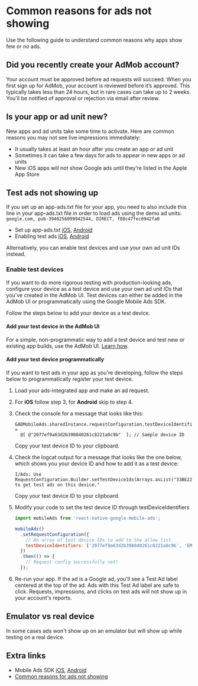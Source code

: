 # Common reasons for ads not showing

Use the following guide to understand common reasons why apps show few or no ads.

## Did you recently create your AdMob account?

Your account must be approved before ad requests will succeed.
When you first sign up for AdMob, your account is reviewed before it’s approved.
This typically takes less than 24 hours, but in rare cases can take up to 2 weeks.
You'll be notified of approval or rejection via email after review.

## Is your app or ad unit new?

New apps and ad units take some time to activate.
Here are common reasons you may not see live impressions immediately:

- It usually takes at least an hour after you create an app or ad unit
- Sometimes it can take a few days for ads to appear in new apps or ad units
- New iOS apps will not show Google ads until they’re listed in the Apple App Store

## Test ads not showing up

If you set up an app-ads.txt file for your app, you need to also include this line in your app-ads.txt file in order to load ads using the demo ad units:
`google.com, pub-3940256099942544, DIRECT, f08c47fec0942fa0`

- Set up app-ads.txt [iOS](https://developers.google.com/admob/ios/app-ads), [Android](https://developers.google.com/admob/android/app-ads)
- Enabling test ads [iOS](https://developers.google.com/admob/ios/test-ads), [Android](https://developers.google.com/admob/android/test-ads)

Alternatively, you can enable test devices and use your own ad unit IDs instead.

### Enable test devices

If you want to do more rigorous testing with production-looking ads, configure your device as a test device and use your own ad unit IDs that you've created in the AdMob UI.
Test devices can either be added in the AdMob UI or programmatically using the Google Mobile Ads SDK.

Follow the steps below to add your device as a test device.

#### Add your test device in the AdMob UI

For a simple, non-programmatic way to add a test device and test new or existing app builds, use the AdMob UI.
[Learn how](https://support.google.com/admob/answer/9691433).

#### Add your test device programmatically

If you want to test ads in your app as you're developing, follow the steps below to programmatically register your test device.

1. Load your ads-integrated app and make an ad request.

2. For **iOS** follow step 3, for **Android** skip to step 4.

3. Check the console for a message that looks like this:

   ```
   GADMobileAds.sharedInstance.requestConfiguration.testDeviceIdentifiers =
     @[ @"2077ef9a63d2b398840261c8221a0c9b"  ]; // Sample device ID
   ```

   Copy your test device ID to your clipboard.

4. Check the logcat output for a message that looks like the one below, which shows you your device ID and how to add it as a test device:

   ```
   I/Ads: Use RequestConfiguration.Builder.setTestDeviceIds(Arrays.asList("33BE2250B43518CCDA7DE426D04EE231"))
   to get test ads on this device."
   ```

   Copy your test device ID to your clipboard.

5. Modify your code to set the test device ID through testDeviceIdentifiers

   ```js
   import mobileAds from 'react-native-google-mobile-ads';

   mobileAds()
     .setRequestConfiguration({
       // An array of test device IDs to add to the allow list.
       testDeviceIdentifiers: ['2077ef9a63d2b398840261c8221a0c9b', 'EMULATOR'],
     })
     .then(() => {
       // Request config successfully set!
     });
   ```

6. Re-run your app. If the ad is a Google ad, you'll see a Test Ad label centered at the top of the ad.
   Ads with this Test Ad label are safe to click. Requests, impressions, and clicks on test ads will not show up in your account's reports.

## Emulator vs real device

In some cases ads won't show up on an emulator but will show up while testing on a real device.

## Extra links

- Mobile Ads SDK [iOS](https://developers.google.com/admob/ios/quick-start), [Android](https://developers.google.com/admob/android/quick-start)
- [Common reasons for ads not showing](https://support.google.com/admob/answer/9469204)
